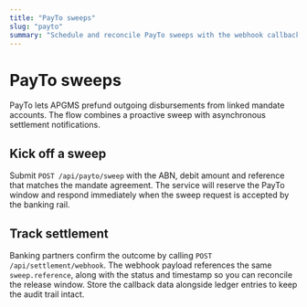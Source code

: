 ```yaml
---
title: "PayTo sweeps"
slug: "payto"
summary: "Schedule and reconcile PayTo sweeps with the webhook callbacks."
---
```


# PayTo sweeps

PayTo lets APGMS prefund outgoing disbursements from linked mandate accounts. The flow combines a proactive sweep with
asynchronous settlement notifications.

## Kick off a sweep

Submit `POST /api/payto/sweep` with the ABN, debit amount and reference that matches the mandate agreement. The service will
reserve the PayTo window and respond immediately when the sweep request is accepted by the banking rail.

## Track settlement

Banking partners confirm the outcome by calling `POST /api/settlement/webhook`. The webhook payload references the same
`sweep.reference`, along with the status and timestamp so you can reconcile the release window. Store the callback data alongside
ledger entries to keep the audit trail intact.
